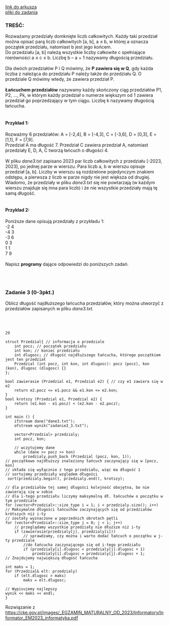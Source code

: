 
<div className="box_link"><a className="link" target="_blank" href="https://cke.gov.pl/images/_EGZAMIN_MATURALNY_OD_2023/Informatory/Informator_EM2023_informatyka.pdf">link do arkusza</a>
<br/>
<a className="link" href="http://cke.gov.pl/images/_EGZAMIN_MATURALNY_OD_2023/Informatory/Informator_EM2023_informatyka_pliki.zip" >pliki do zadania</a>
<br/>
</div>


### TREŚĆ:

Rozważamy przedziały domknięte liczb całkowitych. Każdy taki przedział można opisać parą
liczb całkowitych [a, b], a ≤ b, w której a oznacza początek przedziału, natomiast b jest jego
końcem. <br/>
Do przedziału [a, b] należą wszystkie liczby całkowite c spełniające nierówności a ≤ c ≤ b.
Liczbę b – a + 1 nazywamy długością przedziału.<br/><br/>
Dla dwóch przedziałów P i Q mówimy, że <b>P zawiera się w Q</b>, gdy każda liczba z należąca do
przedziału P należy także do przedziału Q. O przedziale Q mówimy wtedy, że zawiera
przedział P.<br/><br/>
<b>Łańcuchem przedziałów</b> nazywamy każdy skończony ciąg przedziałów P1, P2, …, Pk,
w którym każdy przedział o numerze większym od 1 zawiera przedział go poprzedzający w tym
ciągu. Liczbę k nazywamy długością łańcucha.<br/><br/>

#### Przykład 1:
Rozważmy 6 przedziałów: A = [-2,4], B = [-4,3], C = [-3,6], D = [0,3], E = [1,1],
F = [7,9].<br/>
Przedział A ma długość 7. Przedział C zawiera przedział A, natomiast przedziały E, D, A, C
tworzą łańcuch o długości 4.<br/><br/>
W pliku <i>dane3.txt</i> zapisano 2023 par liczb całkowitych z przedziału [-2023, 2023], po jednej
parze w wierszu. Para liczb a, b w wierszu opisuje przedział [a, b]. Liczby w wierszu są
rozdzielone pojedynczym znakiem odstępu, a pierwsza z liczb w parze nigdy nie jest większa
od drugiej. Wiadomo, że przedziały w pliku <i>dane3.txt</i> się nie powtarzają (w każdym wierszu
znajduje się inna para liczb) i że nie wszystkie przedziały mają tę samą długość.<br/><br/>

#### Przykład 2:
Poniższe dane opisują przedziały z przykładu 1:<br/>
-2 4<br/>
-4 3<br/>
-3 6<br/>
0 3<br/>
1 1<br/>
7 9<br/><br/>
Napisz <b>programy</b> dające odpowiedzi do poniższych zadań.


<br/><br/>

### Zadanie 3   (0-3pkt.)
Oblicz długość najdłuższego łańcucha przedziałów, który można utworzyć z przedziałów
zapisanych w pliku <i>dane3.txt</i>.

<br/>
<br/>

<Dropdown title="ODPOWIEDŹ">

```
29
```

</Dropdown>

<Dropdown title="ROZWIĄZANIE PRZYKŁADOWE - C++">

```
struct Przedzial{ // informacja o przedziale
    int pocz; // początek przedziału
    int kon; // koniec przedziału
    int dlugosc; // długość najdłuższego łańcucha, którego początkiem jest ten przedział
    Przedzial (int pocz, int kon, int dlugosc): pocz (pocz), kon (kon), dlugosc (dlugosc) {}
};

bool zawierasie (Przedzial e1, Przedzial e2) { // czy e1 zawiera się w e2
    return e2.pocz <= e1.pocz && e1.kon <= e2.kon;
}
bool krotszy (Przedzial e1, Przedzial e2) {
    return (e1.kon - e1.pocz) < (e2.kon - e2.pocz);
}

int main () {
    ifstream dane("dane3.txt");
    ofstream wynik("zadanie3_3.txt");
    
    vector<Przedzial> przedzialy;
    int pocz, kon;
 
    // wczytujemy dane
    while (dane >> pocz >> kon)
        przedzialy.push_back (Przedzial (pocz, kon, 1));
// początkowo najdłuższy znaleziony łańcuch zaczynający się w [pocz, kon]
// składa się wyłącznie z tego przedziału, więc ma długość 1
// sortujemy przedziały względem długości
 sort(przedzialy.begin(), przedzialy.end(), krotszy);

// dla przedziałów tej samej długości kolejność obojętna, bo nie zawierają się w sobie
// dla i-tego przedziału liczymy maksymalną dł. łańcuchów o początku w tym przedziale
for (vector<Przedzial>::size_type i = 1; i < przedzialy.size(); i++)
// Maksymalne długości łańcuchów zaczynających się od przedziałów krótszych niż i-ty
// zostały wyznaczone w poprzednich obrotach pętli
for (vector<Przedzial>::size_type j = 0; j < i; j++)
    // przeglądamy wszystkie przedziały nie dłuższe niż i-ty
    if (zawierasie(przedzialy[j], przedzialy[i]))
        // sprawdzamy, czy można i warto dodać łańcuch o początku w j-ty przedziale
        //do łańcucha zaczynającego się od i-tego przedziału
        if (przedzialy[i].dlugosc < przedzialy[j].dlugosc + 1)
            przedzialy[i].dlugosc = przedzialy[j].dlugosc + 1;
// Znajdujemy największą długość łańcucha

int maks = 1;
for (Przedzial& elt: przedzialy)
    if (elt.dlugosc > maks)
        maks = elt.dlugosc;
        
// Wypisujemy najlepszy
wynik << maks << endl;
}

```
<p className={`dropdown_text`}>
Rozwiązanie z <a href="https://cke.gov.pl/images/_EGZAMIN_MATURALNY_OD_2023/Informatory/Informator_EM2023_informatyka.pdf">https://cke.gov.pl/images/_EGZAMIN_MATURALNY_OD_2023/Informatory/Informator_EM2023_informatyka.pdf</a><br/>
</p>

</Dropdown>

